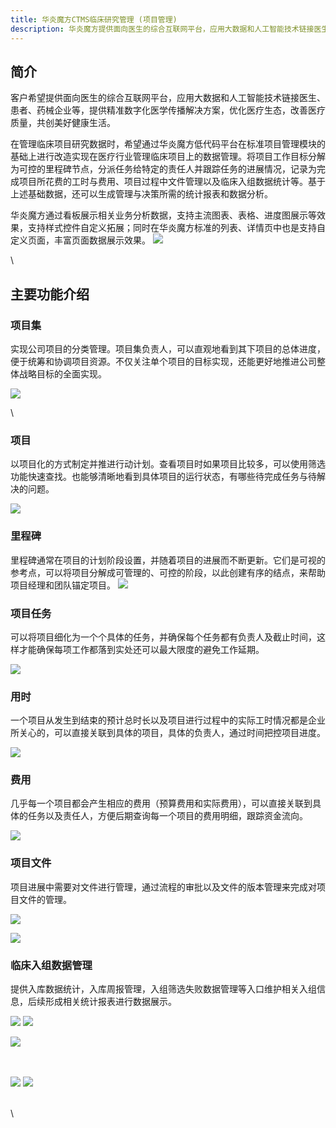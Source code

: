 ```yaml
---
title: 华炎魔方CTMS临床研究管理 (项目管理)
description: 华炎魔方提供面向医生的综合互联网平台，应用大数据和人工智能技术链接医生、患者、药械企业等，提供精准数字化医学传播解决方案，优化医疗生态，改善医疗质量，共创美好健康生活。
---
```


## 简介

客户希望提供面向医生的综合互联网平台，应用大数据和人工智能技术链接医生、患者、药械企业等，提供精准数字化医学传播解决方案，优化医疗生态，改善医疗质量，共创美好健康生活。

在管理临床项目研究数据时，希望通过华炎魔方低代码平台在标准项目管理模块的基础上进行改造实现在医疗行业管理临床项目上的数据管理。将项目工作目标分解为可控的里程碑节点，分派任务给特定的责任人并跟踪任务的进展情况，记录为完成项目所花费的工时与费用、项目过程中文件管理以及临床入组数据统计等。基于上述基础数据，还可以生成管理与决策所需的统计报表和数据分析。

华炎魔方通过看板展示相关业务分析数据，支持主流图表、表格、进度图展示等效果，支持样式控件自定义拓展；同时在华炎魔方标准的列表、详情页中也是支持自定义页面，丰富页面数据展示效果。      ![](https://console.steedos.cn/api/files/images/N7XC3czDac8kHjqPu)

\
## 主要功能介绍

### 项目集

实现公司项目的分类管理。项目集负责人，可以直观地看到其下项目的总体进度，便于统筹和协调项目资源。不仅关注单个项目的目标实现，还能更好地推进公司整体战略目标的全面实现。

 ![](https://console.steedos.cn/api/files/images/ohoGcBLMquZg62PfP)

\
### 项目

以项目化的方式制定并推进行动计划。查看项目时如果项目比较多，可以使用筛选功能快速查找。也能够清晰地看到具体项目的运行状态，有哪些待完成任务与待解决的问题。

 ![](https://console.steedos.cn/api/files/images/G5C6JMkofD5uNhykx)

### 里程碑

里程碑通常在项目的计划阶段设置，并随着项目的进展而不断更新。它们是可视的参考点，可以将项目分解成可管理的、可控的阶段，以此创建有序的结点，来帮助项目经理和团队锚定项目。      ![](https://console.steedos.cn/api/files/images/K4rK82iktzLNwpNxQ)

### 项目任务

可以将项目细化为一个个具体的任务，并确保每个任务都有负责人及截止时间，这样才能确保每项工作都落到实处还可以最大限度的避免工作延期。

 ![](https://console.steedos.cn/api/files/images/Pg4rMrAgbdWYycdnL)

### 用时

一个项目从发生到结束的预计总时长以及项目进行过程中的实际工时情况都是企业所关心的，可以直接关联到具体的项目，具体的负责人，通过时间把控项目进度。

 ![](https://console.steedos.cn/api/files/images/eN6H7ybYcPbfMRQyH)

### 费用

几乎每一个项目都会产生相应的费用（预算费用和实际费用），可以直接关联到具体的任务以及责任人，方便后期查询每一个项目的费用明细，跟踪资金流向。

 ![](https://console.steedos.cn/api/files/images/y55CinDyWGztqyzkB)

### 项目文件

项目进展中需要对文件进行管理，通过流程的审批以及文件的版本管理来完成对项目文件的管理。

 ![](https://console.steedos.cn/api/files/images/NjgNfY9D7t5rizq6E)

 ![](https://console.steedos.cn/api/files/images/dTaqcTLoCu29aTN3q)

### 临床入组数据管理

提供入库数据统计，入库周报管理，入组筛选失败数据管理等入口维护相关入组信息，后续形成相关统计报表进行数据展示。

 ![](https://console.steedos.cn/api/files/images/mvfisiEJXcvkxS5FZ)       ![](https://console.steedos.cn/api/files/images/vZv5cua6FS9tfePP7)

 ![](https://console.steedos.cn/api/files/images/u4fvfov648L4ovNKc)

\
\
 ![](https://console.steedos.cn/api/files/images/3tCQiwJq9o3uTiNg7)       ![](https://console.steedos.cn/api/files/images/db88TJMCZQq27eYER)

\
\
